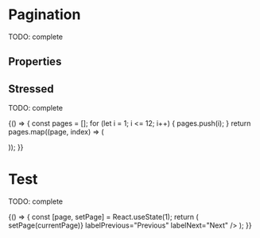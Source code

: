 


<Meta title="Composite components/Pagination" component={Pagination} />

# Pagination

TODO: complete

<Preview>
  <Story name="default" parameters={{ decorators: [withKnobs, withA11y] }}>
    <Pagination
      pageTotal={number("pageTotal", 12)}
      pageSelected={number("pageSelected", 1)}
      hasMorePages={boolean("hasMorePages", 1)}
      onPageSelect={action("onPageSelect")}
      labelPrevious="Previous"
      labelNext="Next"
    />
  </Story>
</Preview>

## Properties

<Props of={Pagination.type} />

## Stressed

TODO: complete

<Preview withToolbar>
  <Story name="stressed">
    {() => {
      const pages = [];
      for (let i = 1; i <= 12; i++) {
        pages.push(i);
      }
      return pages.map((page, index) => (
        <p key={index}>
          <Pagination
            pageTotal={pages.length}
            pageSelected={page}
            onPageSelect={action("onPageSelect")}
            labelPrevious="Previous"
            labelNext="Next"
          />
        </p>
      ));
    }}
  </Story>
</Preview>

# Test

TODO: complete

<Preview>
  <Story name="test" parameters={{ decorators: [withKnobs, withA11y] }}>
    {() => {
      const [page, setPage] = React.useState(1);
      return (
        <Pagination
          pageTotal={number("pageTotal", 12)}
          pageSelected={page}
          hasMorePages={boolean("hasMorePages", 1)}
          onPageSelect={(currentPage) => setPage(currentPage)}
          labelPrevious="Previous"
          labelNext="Next"
        />
      );
    }}
  </Story>
</Preview>
